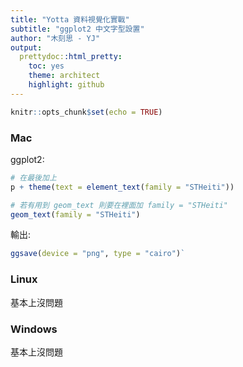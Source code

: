 ```yaml
---
title: "Yotta 資料視覺化實戰"
subtitle: "ggplot2 中文字型設置"
author: "木刻思 - YJ"
output:
  prettydoc::html_pretty:
    toc: yes
    theme: architect
    highlight: github
---
```


```r
knitr::opts_chunk$set(echo = TRUE)
```

### Mac

ggplot2: 

```r
# 在最後加上
p + theme(text = element_text(family = "STHeiti"))

# 若有用到 geom_text 則要在裡面加 family = "STHeiti"
geom_text(family = "STHeiti")
```

輸出:

```r
ggsave(device = "png", type = "cairo")`
```

### Linux

基本上沒問題

### Windows

基本上沒問題


